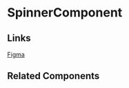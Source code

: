 <!-- spinner.stories.mdx -->


<Meta title="Base Components/Spinner/README" component={SpinnerComponent} />

# SpinnerComponent

<ArgsTable of={SpinnerComponent} />

## Links

[Figma](https://www.figma.com/file/Tawy7hlvkjMQzg3fX0gVrt/QTD-2.0-Final-Designs?node-id=8045%3A253675)

## Related Components